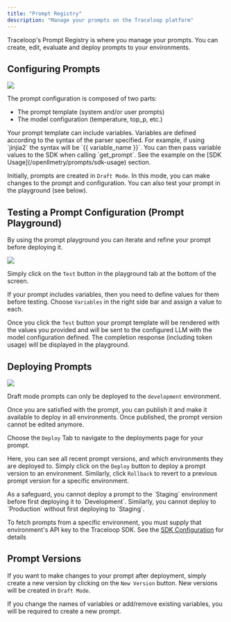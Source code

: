 ```yaml
---
title: "Prompt Registry"
description: "Manage your prompts on the Traceloop platform"
---
```


Traceloop's Prompt Registry is where you manage your prompts. You can create, edit, evaluate and deploy prompts to your environments.

## Configuring Prompts

<Frame>
  <img src="/img/prompt_configuration.png" />
</Frame>

The prompt configuration is composed of two parts:
* The prompt template (system and/or user prompts)
* The model configuration (temperature, top_p, etc.)

<Tip>
  Your prompt template can include variables. Variables are defined according to the
  syntax of the parser specified. For example, if using `jinjia2` the syntax
  will be `{{ variable_name }}`. You can then pass variable values to the SDK
  when calling `get_prompt`. See the example on the [SDK
  Usage](/openllmetry/prompts/sdk-usage) section.
</Tip>

Initially, prompts are created in `Draft Mode`. In this mode, you can make changes to the prompt and configuration. You can also test your prompt in the playground (see below). 

## Testing a Prompt Configuration (Prompt Playground)

By using the prompt playground you can iterate and refine your prompt before deploying it.

<Frame>
  <img src="/img/prompt_playground.png" />
</Frame>

Simply click on the `Test` button in the playground tab at the bottom of the screen.

If your prompt includes variables, then you need to define values for them before testing.
Choose `Variables` in the right side bar and assign a value to each.

Once you click the `Test` button your prompt template will be rendered with the values you provided and will be sent to the configured LLM with the model configuration defined.
The completion response (including token usage) will be displayed in the playground.

## Deploying Prompts

<Frame>
  <img src="/img/prompt_deployment.png" />
</Frame>

Draft mode prompts can only be deployed to the `development` environment.

Once you are satisfied with the prompt, you can publish it and make it available to deploy in all environments. 
Once published, the prompt version cannot be edited anymore.

Choose the `Deploy` Tab to navigate to the deployments page for your prompt.

Here, you can see all recent prompt versions, and which environments they are deployed to.
Simply click on the `Deploy` button to deploy a prompt version to an environment. Similarly, click `Rollback` to revert to a previous prompt version for a specific environment.

<Note>
  As a safeguard, you cannot deploy a prompt to the `Staging` environment before
  first deploying it to `Development`. Similarly, you cannot deploy to
  `Production` without first deploying to `Staging`.
</Note>

To fetch prompts from a specific environment, you must supply that environment's API key to the Traceloop SDK. See the [SDK Configuration](/openllmetry/configuration#api-key) for details

## Prompt Versions

If you want to make changes to your prompt after deployment, simply create a new version by clicking on the `New Version` button. New versions will be created in `Draft Mode`.

<Warning>
  If you change the names of variables or add/remove existing variables, you
  will be required to create a new prompt.
</Warning>